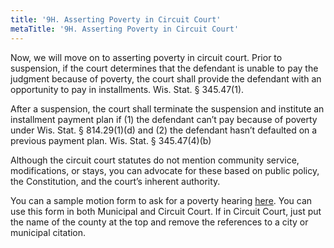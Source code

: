 ```yaml
---
title: '9H.	Asserting Poverty in Circuit Court'
metaTitle: '9H.	Asserting Poverty in Circuit Court'
---
```


Now, we will move on to asserting poverty in circuit court. Prior to suspension, if the court determines that the defendant is unable to pay the judgment because of poverty, the court shall provide the defendant with an opportunity to pay in installments. Wis. Stat. § 345.47(1). 

After a suspension, the court shall terminate the suspension and institute an installment payment plan if (1) the defendant can’t pay because of poverty under Wis. Stat. § 814.29(1)(d) and (2) the defendant hasn’t defaulted on a previous payment plan. Wis. Stat. § 345.47(4)(b)

Although the circuit court statutes do not mention community service, modifications, or stays, you can advocate for these based on public policy, the Constitution, and the court’s inherent authority.

You can a sample motion form to ask for a poverty hearing [here](https://docs.google.com/document/d/1gijcaNiZ5KvAZirguq7L6xDuQH4VtMmG/edit). You can use this form in both Municipal and Circuit Court. If in Circuit Court, just put the name of the county at the top and remove the references to a city or municipal citation.